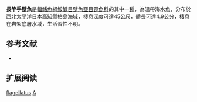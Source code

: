 {{Speciesbox
| name = 長竿手躄魚
| image = 
| image_width = 250px
| status = NE
| status_system = IUCN3.1
| genus = Antennatus
| species = flagellatus
| authority = [[Ohnishi,_Iwata_&_Hiramatsu|Ohnishi, Iwata & Hiramatsu]], 1997
| synonyms = 
}}

'''長竿手躄魚'''是[[輻鰭魚綱|輻鰭魚綱]][[鮟鱇目|鮟鱇目]][[躄魚亞目|躄魚亞目]][[躄魚科|躄魚科]]的其中一[[種|種]]，為溫帶海水魚，分布於西北[[太平洋|太平洋]][[日本|日本]][[高知縣|高知縣]][[柏島|柏島]]海域，棲息深度可達45公尺，體長可達4.9公分，棲息在岩架底層水域，生活習性不明。

== 参考文献 ==
{{refbegin}}
*{{FishBase_species|genus=Antennatus|species=flagellatus|year=2014|month=2}}
{{refend}}

== 扩展阅读 ==
{{refbegin}}
{{wikispecies-inline|Antennatus flagellatus|長竿手躄魚}}
{{refend}}
{{Taxonbar|from=Q5302902}}

[[Category:手躄魚屬|flagellatus]]
[[Category:1997年描述的鱼类|A]]

{{魚類小作品}}